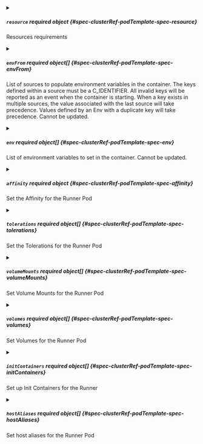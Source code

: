 

<PartialImage />



<details className="config-field" data-expandable="true">
<summary>

##### `resource` <span className="config-field-required" data-required="false">required</span> <span className="config-field-type">object</span> <span className="config-field-default"></span> <span className="config-field-enum"></span> {#spec-clusterRef-podTemplate-spec-resource}

Resources requirements

</summary>

<PartialResourcereference />


</details>



<details className="config-field" data-expandable="true">
<summary>

##### `envFrom` <span className="config-field-required" data-required="false">required</span> <span className="config-field-type">object[]</span> <span className="config-field-default"></span> <span className="config-field-enum"></span> {#spec-clusterRef-podTemplate-spec-envFrom}

List of sources to populate environment variables in the container.
The keys defined within a source must be a C_IDENTIFIER. All invalid keys
will be reported as an event when the container is starting. When a key exists in multiple
sources, the value associated with the last source will take precedence.
Values defined by an Env with a duplicate key will take precedence.
Cannot be updated.

</summary>

<PartialEnvFromreference />


</details>



<details className="config-field" data-expandable="true">
<summary>

##### `env` <span className="config-field-required" data-required="false">required</span> <span className="config-field-type">object[]</span> <span className="config-field-default"></span> <span className="config-field-enum"></span> {#spec-clusterRef-podTemplate-spec-env}

List of environment variables to set in the container.
Cannot be updated.

</summary>

<PartialEnvreference />


</details>


<PartialNodeSelector />



<details className="config-field" data-expandable="true">
<summary>

##### `affinity` <span className="config-field-required" data-required="false">required</span> <span className="config-field-type">object</span> <span className="config-field-default"></span> <span className="config-field-enum"></span> {#spec-clusterRef-podTemplate-spec-affinity}

Set the Affinity for the Runner Pod

</summary>

<PartialAffinityreference />


</details>



<details className="config-field" data-expandable="true">
<summary>

##### `tolerations` <span className="config-field-required" data-required="false">required</span> <span className="config-field-type">object[]</span> <span className="config-field-default"></span> <span className="config-field-enum"></span> {#spec-clusterRef-podTemplate-spec-tolerations}

Set the Tolerations for the Runner Pod

</summary>

<PartialTolerationsreference />


</details>



<details className="config-field" data-expandable="true">
<summary>

##### `volumeMounts` <span className="config-field-required" data-required="false">required</span> <span className="config-field-type">object[]</span> <span className="config-field-default"></span> <span className="config-field-enum"></span> {#spec-clusterRef-podTemplate-spec-volumeMounts}

Set Volume Mounts for the Runner Pod

</summary>

<PartialVolumeMountsreference />


</details>



<details className="config-field" data-expandable="true">
<summary>

##### `volumes` <span className="config-field-required" data-required="false">required</span> <span className="config-field-type">object[]</span> <span className="config-field-default"></span> <span className="config-field-enum"></span> {#spec-clusterRef-podTemplate-spec-volumes}

Set Volumes for the Runner Pod

</summary>

<PartialVolumesreference />


</details>



<details className="config-field" data-expandable="true">
<summary>

##### `initContainers` <span className="config-field-required" data-required="false">required</span> <span className="config-field-type">object[]</span> <span className="config-field-default"></span> <span className="config-field-enum"></span> {#spec-clusterRef-podTemplate-spec-initContainers}

Set up Init Containers for the Runner

</summary>

<PartialInitContainersreference />


</details>



<details className="config-field" data-expandable="true">
<summary>

##### `hostAliases` <span className="config-field-required" data-required="false">required</span> <span className="config-field-type">object[]</span> <span className="config-field-default"></span> <span className="config-field-enum"></span> {#spec-clusterRef-podTemplate-spec-hostAliases}

Set host aliases for the Runner Pod

</summary>

<PartialHostAliasesreference />


</details>
